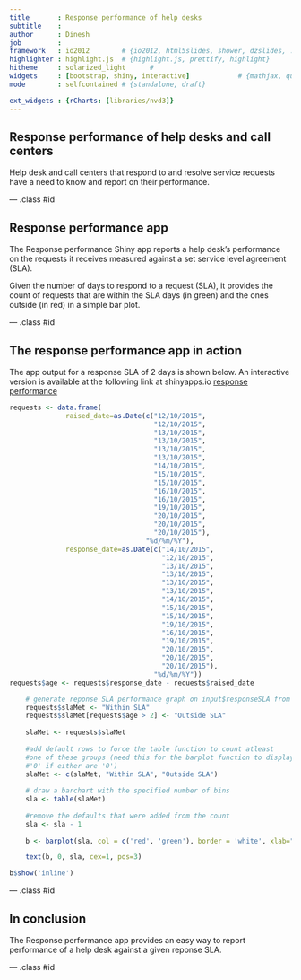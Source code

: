 ```yaml
---
title       : Response performance of help desks
subtitle    : 
author      : Dinesh 
job         : 
framework   : io2012        # {io2012, html5slides, shower, dzslides, ...}
highlighter : highlight.js  # {highlight.js, prettify, highlight}
hitheme     : solarized_light      # 
widgets     : [bootstrap, shiny, interactive]            # {mathjax, quiz, bootstrap}
mode        : selfcontained # {standalone, draft}

ext_widgets : {rCharts: [libraries/nvd3]}
---
```


## Response performance of help desks and call centers


Help desk and call centers that respond to and resolve service requests have a need to know and report on their performance.

--- .class #id 

## Response performance app

The Response performance Shiny app reports a help desk's performance on the requests it receives measured against a set service level agreement (SLA). 

Given the number of days to respond to a request (SLA), it provides the count of requests that are within the SLA days (in green) and the ones outside (in red) in a simple bar plot.

--- .class #id 

## The response performance app in action

The app output for a response SLA of 2 days is shown below. An interactive version is available at the following link at shinyapps.io <a href=https://dineshkb.shinyapps.io/slaCalc/>response performance</a>


```r
requests <- data.frame(
              raised_date=as.Date(c("12/10/2015",
                                    "12/10/2015",
                                    "13/10/2015",
                                    "13/10/2015",
                                    "13/10/2015",
                                    "13/10/2015",
                                    "14/10/2015",
                                    "15/10/2015",
                                    "15/10/2015",
                                    "16/10/2015",
                                    "16/10/2015",
                                    "19/10/2015",
                                    "20/10/2015",
                                    "20/10/2015",
                                    "20/10/2015"), 
                                  "%d/%m/%Y"),
              response_date=as.Date(c("14/10/2015",
                                      "12/10/2015",
                                      "13/10/2015",
                                      "13/10/2015",
                                      "13/10/2015",
                                      "13/10/2015",
                                      "14/10/2015",
                                      "15/10/2015",
                                      "15/10/2015",
                                      "19/10/2015",
                                      "16/10/2015",
                                      "19/10/2015",
                                      "20/10/2015",
                                      "20/10/2015",
                                      "20/10/2015"), 
                                    "%d/%m/%Y"))
requests$age <- requests$response_date - requests$raised_date

    # generate reponse SLA performance graph on input$responseSLA from ui.R
    requests$slaMet <- "Within SLA"
    requests$slaMet[requests$age > 2] <- "Outside SLA"
    
    slaMet <- requests$slaMet
    
    #add default rows to force the table function to count atleast 
    #one of these groups (need this for the barplot function to display
    #'0' if either are '0')
    slaMet <- c(slaMet, "Within SLA", "Outside SLA") 
    
    # draw a barchart with the specified number of bins
    sla <- table(slaMet)
    
    #remove the defaults that were added from the count
    sla <- sla - 1
    
    b <- barplot(sla, col = c('red', 'green'), border = 'white', xlab="Response performance")

    text(b, 0, sla, cex=1, pos=3)

b$show('inline')
```

--- .class #id 

## In conclusion


The Response performance app provides an easy way to report performance of a help desk against a given reponse SLA.


--- .class #id 
